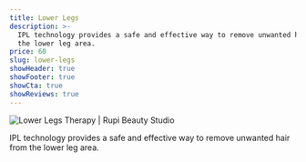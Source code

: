 ```yaml
---
title: Lower Legs
description: >-
  IPL technology provides a safe and effective way to remove unwanted hair from
  the lower leg area.
price: 60
slug: lower-legs
showHeader: true
showFooter: true
showCta: true
showReviews: true
---
```


![Lower Legs Therapy | Rupi Beauty Studio](/uploads/services/ipl-therapy.webp 'Lower Legs Therapy  | Rupi Beauty Studio')

IPL technology provides a safe and effective way to remove unwanted hair from the lower leg area.

